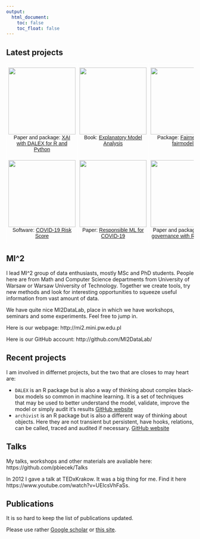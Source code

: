 ```yaml
---
output:
  html_document: 
    toc: false
    toc_float: false
---
```


<link rel="stylesheet" href="styles.css" type="text/css">

## Latest projects

<style type="text/css">
.tg  {border-collapse:collapse;border-spacing:0;}
.tg td{border-color:black;border-style:solid;border-width:1px;font-family:Arial, sans-serif;font-size:14px;
  overflow:hidden;padding:10px 5px;word-break:normal;}
.tg th{border-color:black;border-style:solid;border-width:1px;font-family:Arial, sans-serif;font-size:14px;
  font-weight:normal;overflow:hidden;padding:10px 5px;word-break:normal;}
.tg .tg-8jgo{border-color:#ffffff;text-align:center;vertical-align:top}
.tg .tg-0pky{border-color:inherit;text-align:left;vertical-align:top}
</style>
<table class="tg">
  <tr>
    <th class="tg-8jgo"><a href="http://dalex.drwhy.ai/"><img src="images/mini_dalex.png" height="180"></a></br>Paper and package: <a href="http://dalex.drwhy.ai/">XAI with DALEX for R and Python</a></th>
    <th class="tg-8jgo"><a href="https://pbiecek.github.io/ema/"><img src="images/mini_ema.png" height="180"></a></br>Book: <a href="https://pbiecek.github.io/ema/">Explanatory Model Analysis</a></th>
    <th class="tg-8jgo"><a href="https://modeloriented.github.io/fairmodels/"><img src="images/mini_fairmodels.png" height="180"></a></br>Package: <a href="https://modeloriented.github.io/fairmodels/">Fairness with fairmodels</a></th>
    <th class="tg-8jgo"><a href="http://xai-tools.drwhy.ai/"><img src="images/mini_lungs.png" height="180"></a></br>Paper: <a href="http://xai-tools.drwhy.ai/">Landscape of R packages for XAI</a></th>
  </tr>
  <tr>
    <th class="tg-8jgo"><a href="https://crs19.pl/"><img src="images/mini_crs.png" height="180"></a></br>Software: <a href="https://crs19.pl/">COVID-19 Risk Score</a></th>
    <th class="tg-8jgo"><a href="https://rai-covid.drwhy.ai/"><img src="images/mini_crai.png" height="180"></a></br>Paper: <a href="https://rai-covid.drwhy.ai/">Responsible ML for COVID-19</a></th>
    <th class="tg-8jgo"><a href="https://github.com/pbiecek/archivist"><img src="images/mini_archivist.png" height="180"></a></br>Paper and package: <a href="https://github.com/pbiecek/archivist">Model governance with R (MLOps)</a></th>
  </tr>
</table>


## MI^2

I lead MI^2 group of data enthusiasts, mostly MSc and PhD students. People here are from Math and Computer Science departments from University of Warsaw or Warsaw University of Technology.
Together we create tools, try new methods and look for interesting opportunities to squeeze useful information from vast amount of data.

We have quite nice MI2DataLab, place in which we have workshops, seminars and some experiments.
Feel free to jump in.

Here is our webpage: http://mi2.mini.pw.edu.pl

Here is our GitHub account: http://github.com/MI2DataLab/

## Recent projects

I am involved in differnet projects, but the two that are closes to may heart are:

* `DALEX` is an R package but is also a way of thinking about complex black-box models so common in machine learning. It is a set of techniques that may be used to better understand the model, validate, improve the model or simply audit it's results [GitHub website](https://github.com/pbiecek/DALEX)
* `archivist` is an R package but is also a different way of thinking about objects. Here they are not transient but persistent, have hooks, relations, can be called, traced and audited if necessary. [GitHub website](https://github.com/pbiecek/archivist)

## Talks

My talks, workshops and other materials are avaliable here: https://github.com/pbiecek/Talks

In 2012 I gave a talk at TEDxKrakow. It was a big thing for me. Find it here https://www.youtube.com/watch?v=UEIcsVhFaSs.

## Publications

It is so hard to keep the list of publications updated. 

Please use rather [Google scholar](https://scholar.google.pl/citations?user=Af0O75cAAAAJ) or [this site](http://biecek.pl/CV/#Publications).

